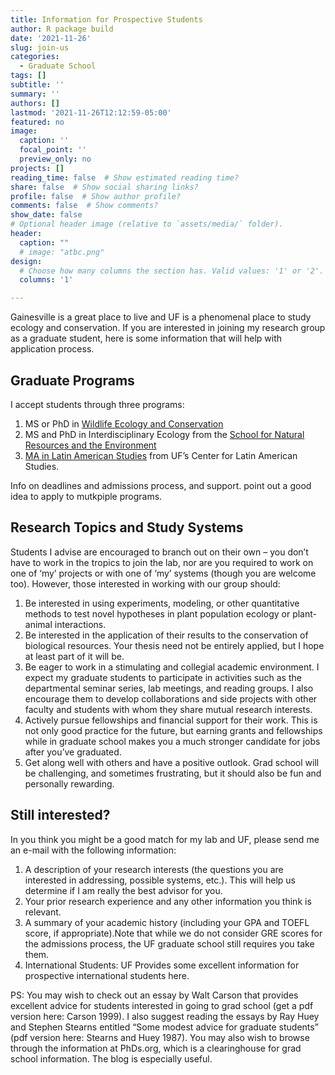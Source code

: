 ```yaml
---
title: Information for Prospective Students
author: R package build
date: '2021-11-26'
slug: join-us
categories:
  - Graduate School
tags: []
subtitle: ''
summary: ''
authors: []
lastmod: '2021-11-26T12:12:59-05:00'
featured: no
image:
  caption: ''
  focal_point: ''
  preview_only: no
projects: []
reading_time: false  # Show estimated reading time?
share: false  # Show social sharing links?
profile: false  # Show author profile?
comments: false  # Show comments?
show_date: false
# Optional header image (relative to `assets/media/` folder).
header:
  caption: ""
  # image: "atbc.png"
design:
  # Choose how many columns the section has. Valid values: '1' or '2'.
  columns: '1'

---
```


Gainesville is a great place to live and UF is a phenomenal place to study ecology and conservation. If you are interested in joining my research group as a graduate student, here is some information that will help with application process. 

## Graduate Programs
I accept students through three programs:   

(1) MS or PhD in [Wildlife Ecology and Conservation](https://wec.ifas.ufl.edu/)
(2) MS and PhD in Interdisciplinary Ecology from the [School for Natural Resources and the Environment](https://snre.ifas.ufl.edu/)  
(3) [MA in Latin American Studies](https://www.latam.ufl.edu/academics/graduate-programs/malas/) from UF's Center for Latin American Studies.


Info on deadlines and admissions process, and support. point out a good idea to apply to mutkpiple programs. 

## Research Topics and Study Systems
Students I advise are encouraged to branch out on their own – you don’t have to work in the tropics to join the lab, nor are you required to work on one of 'my' projects or with one of 'my' systems (though you are welcome too). However, those interested in working with our group should:

1. Be interested in using experiments, modeling, or other quantitative methods to test novel hypotheses in plant population ecology or plant-animal interactions.  
2. Be interested in the application of their results to the conservation of biological resources. Your thesis need not be entirely applied, but I hope at least part of it will be.  
3. Be eager to work in a stimulating and collegial academic environment. I expect my graduate students to participate in activities such as the departmental seminar series, lab meetings, and reading groups. I also encourage them to develop collaborations and side projects with other faculty and students with whom they share mutual research interests.  
4. Actively pursue fellowships and financial support for their work. This is not only good practice for the future, but earning grants and fellowships while in graduate school makes you a much stronger candidate for jobs after you’ve graduated.
5. Get along well with others and have a positive outlook. Grad school will be challenging, and sometimes frustrating, but it should also be fun and personally rewarding.


## Still interested? 

In you think you might be a good match for my lab and UF, please send me an e-mail with the following information:

1. A description of your research interests (the questions you are interested in addressing, possible systems, etc.). This will help us determine if I am really the best advisor for you.
2. Your prior research experience and any other information you think is relevant.
3. A summary of your academic history (including your GPA and TOEFL score, if appropriate).Note that while we do not consider GRE scores for the admissions process, the UF graduate school still requires you take them. 
4. International Students: UF Provides some excellent information for prospective international students here.
 

PS: You may wish to check out an essay by Walt Carson that provides excellent advice for students interested in going to grad school (get a pdf version here: Carson 1999). I also suggest reading the essays by Ray Huey and Stephen Stearns entitled “Some modest advice for graduate students” (pdf version here: Stearns and Huey 1987). You may also wish to browse through the information at PhDs.org, which is a clearinghouse for grad school information. The blog is especially useful.
